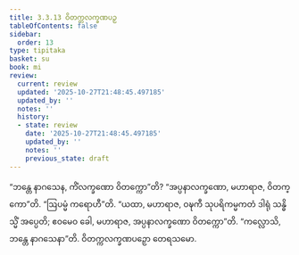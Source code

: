 ```yaml
---
title: 3.3.13 ဝိတက္ကလက္ခဏပဉှ
tableOfContents: false
sidebar:
  order: 13
type: tipitaka
basket: su
book: mi
review:
  current: review
  updated: '2025-10-27T21:48:45.497185'
  updated_by: ''
  notes: ''
  history:
  - state: review
    date: '2025-10-27T21:48:45.497185'
    updated_by: ''
    notes: ''
    previous_state: draft
---
```



<ReviewStatus review={frontmatter.review} showDetails={true} />

<HypothesisAnnotation frontmatter={frontmatter} />

<DynamicBreadcrumb />

<Division number="61" book="mi" e="ch" v="28">

<Paragraph number="305" book="mi">
“ဘန္တေ နာဂသေန, ကိံလက္ခဏော ဝိတက္ကော”တိ? “အပ္ပနာလက္ခဏော, မဟာရာဇ, ဝိတက္ကော”တိ.
</Paragraph>

<Paragraph number="306" book="mi">
“ဩပမ္မံ ကရောဟီ”တိ. “ယထာ, မဟာရာဇ, ဝဍ္ဎကီ သုပရိကမ္မကတံ ဒါရုံ သန္ဓိသ္မိံ အပ္ပေတိ; ဧဝမေဝ ခေါ, မဟာရာဇ, အပ္ပနာလက္ခဏော ဝိတက္ကော”တိ.
</Paragraph>

<Paragraph number="307" book="mi">
“ကလ္လောသိ, ဘန္တေ နာဂသေနာ”တိ.

</Paragraph>
</Division>

<Paragraph number="308" type="center" book="mi">
ဝိတက္ကလက္ခဏပဉှော တေရသမော.
</Paragraph>